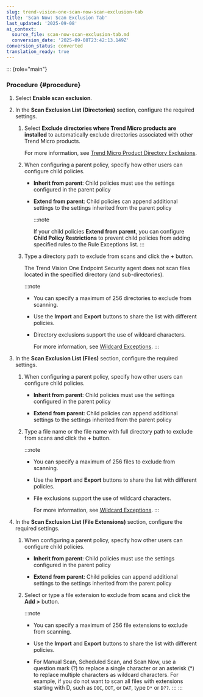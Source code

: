 ```yaml
---
slug: trend-vision-one-scan-now-scan-exclusion-tab
title: 'Scan Now: Scan Exclusion Tab'
last_updated: '2025-09-08'
ai_context:
  source_file: scan-now-scan-exclusion-tab.md
  conversion_date: '2025-09-08T23:42:13.149Z'
conversion_status: converted
translation_ready: true
---
```


::: {role="main"}
### Procedure {#procedure}

1.  Select **Enable scan exclusion**.

2.  In the **Scan Exclusion List (Directories)** section, configure the required settings.

    1.  Select **Exclude directories where Trend Micro products are installed** to automatically exclude directories associated with other Trend Micro products.

        For more information, see [Trend Micro Product Directory Exclusions](product-directory-exclusions.mdx).

    2.  When configuring a parent policy, specify how other users can configure child policies.

        - **Inherit from parent**: Child policies must use the settings configured in the parent policy

        - **Extend from parent**: Child policies can append additional settings to the settings inherited from the parent policy

          :::note

          If your child policies **Extend from parent**, you can configure **Child Policy Restrictions** to prevent child policies from adding specified rules to the Rule Exceptions list.
          :::

    3.  Type a directory path to exclude from scans and click the **+** button.

        The Trend Vision One Endpoint Security agent does not scan files located in the specified directory (and sub-directories).

        :::note

        - You can specify a maximum of 256 directories to exclude from scanning.

        - Use the **Import** and **Export** buttons to share the list with different policies.

        - Directory exclusions support the use of wildcard characters.

          For more information, see [Wildcard Exceptions](wildcard-exceptions.mdx).
        :::

3.  In the **Scan Exclusion List (Files)** section, configure the required settings.

    1.  When configuring a parent policy, specify how other users can configure child policies.

        - **Inherit from parent**: Child policies must use the settings configured in the parent policy

        - **Extend from parent**: Child policies can append additional settings to the settings inherited from the parent policy

    2.  Type a file name or the file name with full directory path to exclude from scans and click the **+** button.

        :::note

        - You can specify a maximum of 256 files to exclude from scanning.

        - Use the **Import** and **Export** buttons to share the list with different policies.

        - File exclusions support the use of wildcard characters.

          For more information, see [Wildcard Exceptions](wildcard-exceptions.mdx).
        :::

4.  In the **Scan Exclusion List (File Extensions)** section, configure the required settings.

    1.  When configuring a parent policy, specify how other users can configure child policies.

        - **Inherit from parent**: Child policies must use the settings configured in the parent policy

        - **Extend from parent**: Child policies can append additional settings to the settings inherited from the parent policy

    2.  Select or type a file extension to exclude from scans and click the **Add \>** button.

        :::note

        - You can specify a maximum of 256 file extensions to exclude from scanning.

        - Use the **Import** and **Export** buttons to share the list with different policies.

        - For Manual Scan, Scheduled Scan, and Scan Now, use a question mark (?) to replace a single character or an asterisk (\*) to replace multiple characters as wildcard characters. For example, if you do not want to scan all files with extensions starting with D, such as `DOC`, `DOT`, or `DAT`, type `D*` or `D??`.
        :::
:::
